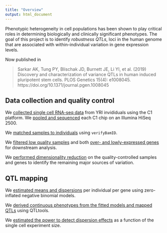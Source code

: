```yaml
---
title: "Overview"
output: html_document
---
```


Phenotypic heterogeneity in cell populations has been shown to play critical
roles in determining biologically and clinically significant phenotypes. The
goal of this project is to identify _robustness QTLs_, loci in the human genome
that are associated with within-individual variation in gene expression levels.

Now published in

> Sarkar AK, Tung PY, Blischak JD, Burnett JE, Li YI, et al. (2019) Discovery
> and characterization of variance QTLs in human induced pluripotent stem cells.
> PLOS Genetics 15(4): e1008045. https://doi.org/10.1371/journal.pgen.1008045

## Data collection and quality control

We [collected single cell RNA-seq data](data-collection.html) from YRI
invididuals using the C1 platform. We [pooled and sequenced](totals.html) each
C1 chip on an Illumina HiSeq 2500.

We [matched samples to individuals](identity.html) using `verifyBamID`.

We [filtered low quality samples](sampleqc.html) and both [over- and
 lowly-expressed genes](filter-gene.html) for downstream analysis.

We [performed dimensionality reduction](dim-reduction.html) on the
quality-controlled samples and genes to identify the remaining major sources of
variation.

## QTL mapping

We [estimated means and dispersions](zinb.html) per individual per gene using
zero-inflated negative binomial models.

We [derived continuous phenotypes from the fitted models and mapped
QTLs](qtl-mapping.html) using QTLtools.

We [estimated the power to detect dispersion effects](power.html) as a function
of the single cell experiment size.
